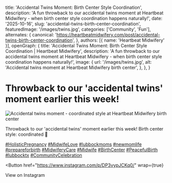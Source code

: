 
  title: 'Accidental Twins Moment: Birth Center Style Coordination',
  description: 'A fun throwback to our accidental twins moment at Heartbeat Midwifery - when birth center style coordination happens naturally!',
  date: '2025-10-16',
  slug: 'accidental-twins-birth-center-coordination',
  featuredImage: '/images/twins.jpg',
  categories: ['Community', 'Fun'],
  alternates: {
    canonical: 'https://heartbeatmidwifery.com/post/accidental-twins-birth-center-coordination',
  },
  authors: [{ name: 'Heartbeat Midwifery' }],
  openGraph: {
    title: 'Accidental Twins Moment: Birth Center Style Coordination | Heartbeat Midwifery',
    description: 'A fun throwback to our accidental twins moment at Heartbeat Midwifery - when birth center style coordination happens naturally!',
    image: {
      url: '/images/twins.jpg',
      alt: 'Accidental twins moment at Heartbeat Midwifery birth center',
    },
  },
}

# Throwback to our 'accidental twins' moment earlier this week!

<Image
  src="/images/twins.jpg"
  size="large"
  wrap={true}
  alt="Accidental twins moment - coordinated style at Heartbeat Midwifery birth center"
/>

Throwback to our 'accidental twins' moment earlier this week!
Birth center style: coordinated 🤍

[#HolisticPregnancy](https://www.instagram.com/explore/tags/holisticpregnancy/) [#MidwifeLove](https://www.instagram.com/explore/tags/midwifelove/) [#lubbockmoms](https://www.instagram.com/explore/tags/lubbockmoms/) [#newmomlife](https://www.instagram.com/explore/tags/newmomlife/) [#prepareforbirth](https://www.instagram.com/explore/tags/prepareforbirth/) [#MidwiferyCare](https://www.instagram.com/explore/tags/midwiferycare/) [#Midwife](https://www.instagram.com/explore/tags/midwife/) [#BirthCenter](https://www.instagram.com/explore/tags/birthcenter/) [#PeacefulBirth](https://www.instagram.com/explore/tags/peacefulbirth/) [#lubbocktx](https://www.instagram.com/explore/tags/lubbocktx/) [#CommunityCelebration](https://www.instagram.com/explore/tags/communitycelebration/)

<Button
  href="https://www.instagram.com/p/DP3vypJCKq0/"
  wrap={true}
>
  View on Instagram
</Button>
